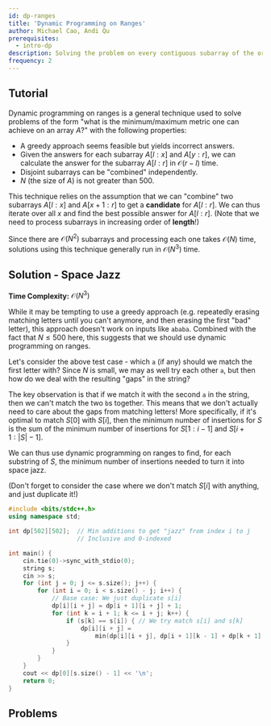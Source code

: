 ```yaml
---
id: dp-ranges
title: 'Dynamic Programming on Ranges'
author: Michael Cao, Andi Qu
prerequisites:
  - intro-dp
description: Solving the problem on every contiguous subarray of the original array.
frequency: 2
---
```




<!-- https://codeforces.com/contest/1312/problem/E -->

## Tutorial

Dynamic programming on ranges is a general technique used to solve problems of the form "what is the minimum/maximum metric one can achieve on an array $A$?" with the following properties:

- A greedy approach seems feasible but yields incorrect answers.
- Given the answers for each subarray $A[l : x]$ and $A[y : r]$, we can calculate the answer for the subarray $A[l : r]$ in $\mathcal O(r - l)$ time.
- Disjoint subarrays can be "combined" independently.
- $N$ (the size of $A$) is not greater than $500$.

This technique relies on the assumption that we can "combine" two subarrays $A[l : x]$ and $A[x + 1 : r]$ to get a **candidate** for $A[l : r]$. We can thus iterate over all $x$ and find the best possible answer for $A[l : r]$. (Note that we need to process subarrays in increasing order of **length**!)

Since there are $\mathcal O(N^2)$ subarrays and processing each one takes $\mathcal O(N)$ time, solutions using this technique generally run in $\mathcal O(N^3)$ time.

<FocusProblem problem={problems.sample} />

## Solution - Space Jazz

**Time Complexity:** $\mathcal O(N^3)$

While it may be tempting to use a greedy approach (e.g. repeatedly erasing matching letters until you can't anymore, and then erasing the first "bad" letter), this approach doesn't work on inputs like `ababa`. Combined with the fact that $N \leq 500$ here, this suggests that we should use dynamic programming on ranges.

Let's consider the above test case - which `a` (if any) should we match the first letter with? Since $N$ is small, we may as well try each other `a`, but then how do we deal with the resulting "gaps" in the string?

The key observation is that if we match it with the second `a` in the string, then we can't match the two `b`s together. This means that we don't actually need to care about the gaps from matching letters! More specifically, if it's optimal to match $S[0]$ with $S[i]$, then the minimum number of insertions for $S$ is the sum of the minimum number of insertions for $S[1 : i - 1]$ and $S[i + 1 : |S| - 1]$.

We can thus use dynamic programming on ranges to find, for each substring of $S$, the minimum number of insertions needed to turn it into space jazz.

(Don't forget to consider the case where we don't match $S[i]$ with anything, and just duplicate it!)

<LanguageSection>

<CPPSection>

```cpp
#include <bits/stdc++.h>
using namespace std;

int dp[502][502];  // Min additions to get "jazz" from index i to j
				   // Inclusive and 0-indexed

int main() {
	cin.tie(0)->sync_with_stdio(0);
	string s;
	cin >> s;
	for (int j = 0; j <= s.size(); j++) {
		for (int i = 0; i < s.size() - j; i++) {
			// Base case: We just duplicate s[i]
			dp[i][i + j] = dp[i + 1][i + j] + 1;
			for (int k = i + 1; k <= i + j; k++) {
				if (s[k] == s[i]) { // We try match s[i] and s[k]
					dp[i][i + j] =
						min(dp[i][i + j], dp[i + 1][k - 1] + dp[k + 1][i + j]);
				}
			}
		}
	}
	cout << dp[0][s.size() - 1] << '\n';
	return 0;
}
```

</CPPSection>

</LanguageSection>

## Problems

<Problems problems={problems.general} />

<!-- - TC SRM 787 500 -->
